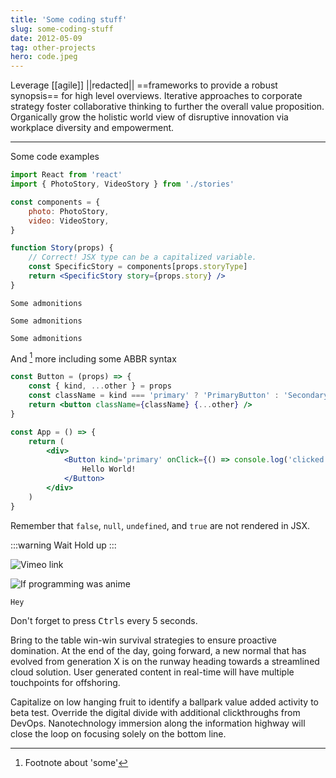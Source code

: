 ```yaml
---
title: 'Some coding stuff'
slug: some-coding-stuff
date: 2012-05-09
tag: other-projects
hero: code.jpeg
---
```


Leverage [[agile]] ||redacted|| ==frameworks to provide a robust synopsis== for high level overviews. Iterative approaches to corporate strategy foster collaborative thinking to further the overall value proposition. Organically grow the holistic world view of disruptive innovation via workplace diversity and empowerment.

---

Some code examples

```jsx
import React from 'react'
import { PhotoStory, VideoStory } from './stories'

const components = {
    photo: PhotoStory,
    video: VideoStory,
}

function Story(props) {
    // Correct! JSX type can be a capitalized variable.
    const SpecificStory = components[props.storyType]
    return <SpecificStory story={props.story} />
}
```

```info pro tip
Some admonitions
```

```warn wait up
Some admonitions
```

```error ohnoes
Some admonitions
```

And [^1] more including some ABBR syntax

```jsx
const Button = (props) => {
    const { kind, ...other } = props
    const className = kind === 'primary' ? 'PrimaryButton' : 'SecondaryButton'
    return <button className={className} {...other} />
}

const App = () => {
    return (
        <div>
            <Button kind='primary' onClick={() => console.log('clicked!')}>
                Hello World!
            </Button>
        </div>
    )
}
```

Remember that `false`, `null`, `undefined`, and `true` are not rendered in JSX.

:::warning Wait
Hold up
:::

![Vimeo link](https://vimeo.com/12739443)

![If programming was anime](https://www.youtube.com/watch?v=pKO9UjSeLew)

```tip
Hey
```

Don't forget to press <kbd>Ctrl</kbd><kbd>s</kbd> every 5 seconds.

Bring to the table win-win survival strategies to ensure proactive domination. At the end of the day, going forward, a new normal that has evolved from generation X is on the runway heading towards a streamlined cloud solution. User generated content in real-time will have multiple touchpoints for offshoring.

Capitalize on low hanging fruit to identify a ballpark value added activity to beta test. Override the digital divide with additional clickthroughs from DevOps. Nanotechnology immersion along the information highway will close the loop on focusing solely on the bottom line.

[^1]: Footnote about 'some'
